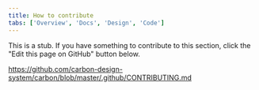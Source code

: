 ```yaml
---
title: How to contribute
tabs: ['Overview', 'Docs', 'Design', 'Code']
---
```


This is a stub. If you have something to contribute to this section, click the "Edit this page on GitHub" button below.


https://github.com/carbon-design-system/carbon/blob/master/.github/CONTRIBUTING.md

